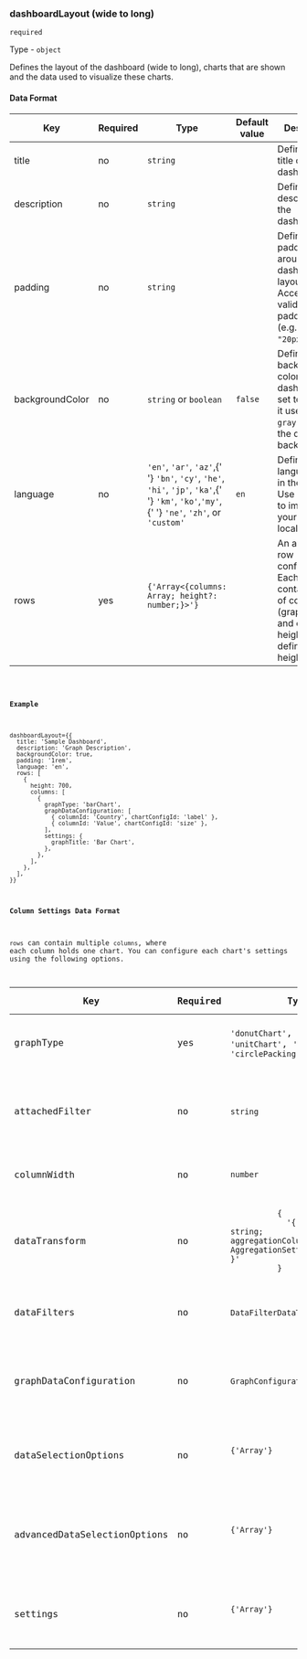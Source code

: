 
<Meta title="Dashboard/Data types/dashboardLayout (wide to long)" />

### dashboardLayout (wide to long)

`required`

Type - `object`

Defines the layout of the dashboard (wide to long), charts that are shown and the data used to visualize these charts.

#### Data Format

<table>
  <thead>
    <tr>
      <th>Key</th>
      <th>Required</th>
      <th>Type</th>
      <th>Default value</th>
      <th>Description</th>
    </tr>
  </thead>
  <tbody>
    <tr>
      <td>title</td>
      <td>no</td>
      <td>
        <code>string</code>
      </td>
      <td></td>
      <td>Defines the title of the dashboard.</td>
    </tr>
    <tr>
      <td>description</td>
      <td>no</td>
      <td>
        <code>string</code>
      </td>
      <td></td>
      <td>Defines the description of the dashboard.</td>
    </tr>
    <tr>
      <td>padding</td>
      <td>no</td>
      <td>
        <code>string</code>
      </td>
      <td></td>
      <td>
        Defines the padding around the dashboard layout. Accepts any valid CSS
        padding value (e.g. <code>"1rem"</code>, <code>"20px"</code>).
      </td>
    </tr>
    <tr>
      <td>backgroundColor</td>
      <td>no</td>
      <td>
        <code>string</code> or <code>boolean</code>
      </td>
      <td>
        <code>false</code>
      </td>
      <td>
        Defines the background color of the dashboard. If set to{' '}
        <code>true</code>, it uses <code>var(--gray-200)</code> as the default
        background.
      </td>
    </tr>
    <tr>
      <td>language</td>
      <td>no</td>
      <td>
        <code>'en'</code>, <code>'ar'</code>, <code>'az'</code>,{' '}
        <code>'bn'</code>, <code>'cy'</code>, <code>'he'</code>,
        <code>'hi'</code>, <code>'jp'</code>, <code>'ka'</code>,{' '}
        <code>'km'</code>, <code>'ko'</code>,<code>'my'</code>,{' '}
        <code>'ne'</code>, <code>'zh'</code>, or <code>'custom'</code>
      </td>
      <td>
        <code>en</code>
      </td>
      <td>
        Defines the language used in the chart. Use <code>'custom'</code> to
        implement your own localization.
      </td>
    </tr>
    <tr>
      <td>rows</td>
      <td>yes</td>
      <td>
        <code>{'Array<{columns: Array<object>; height?: number;}>'}</code>
      </td>
      <td></td>
      <td>
        An array of row configurations. Each row contains a set of columns
        (graph blocks) and optional height to define row height.
      </td>
    </tr>
  </tbody>
</table>

#### Example

```
dashboardLayout={{
  title: 'Sample Dashboard',
  description: 'Graph Description',
  backgroundColor: true,
  padding: '1rem',
  language: 'en',
  rows: [
    {
      height: 700,
      columns: [
        {
          graphType: 'barChart',
          graphDataConfiguration: [
            { columnId: 'Country', chartConfigId: 'label' },
            { columnId: 'Value', chartConfigId: 'size' },
          ],
          settings: {
            graphTitle: 'Bar Chart',
          },
        },
      ],
    },
  ],
}}
```

#### Column Settings Data Format

`rows` can contain multiple `columns`, where each column holds one chart. You can configure each chart's settings using the following options.

<table>
  <thead>
    <tr>
      <th>Key</th>
      <th>Required</th>
      <th>Type</th>
      <th>Default value</th>
      <th>Description</th>
    </tr>
  </thead>
  <tbody>
    <tr>
      <td>graphType</td>
      <td>yes</td>
      <td>
        <code>'donutChart'</code>, <code>'barChart'</code>, <code>'unitChart'</code>, <code>'treeMap'</code>, or <code>'circlePacking'</code>
      </td>
      <td></td>
      <td>
        Defines the type of chart. <strong>Note: Dashboard (wide to long) only support the graph types that are mentioned in the type column.</strong>
      </td>
    </tr>
    <tr>
      <td>attachedFilter</td>
      <td>no</td>
      <td>
        <code>string</code>
      </td>
      <td></td>
      <td>
        Defines the filter that gets triggered when data points are clicked. The
        value must match a column in the <code>filters</code> array. Applicable
        to charts like <code>barChart</code>, <code>circlePacking</code>, or{' '}
        <code>treeMap</code>.
      </td>
    </tr>
    <tr>
      <td>columnWidth</td>
      <td>no</td>
      <td>
        <code>number</code>
      </td>
      <td>
        <code>1</code>
      </td>
      <td>
        Defines the width of the column relative to others. Works similar to{' '}
        <code>flex-grow</code>.
      </td>
    </tr>
    <tr>
      <td>dataTransform</td>
      <td>no</td>
      <td>
        <code>
          {
            '{ keyColumn: string; aggregationColumnsSetting?: AggregationSettingsDataType[] }'
          }
        </code>
      </td>
      <td></td>
      <td>
        Use this to transform data based on a unique <code>keyColumn</code> with
        optional aggregation settings (e.g., <code>sum</code>,{' '}
        <code>average</code>). [Learn
        more](?path=/docs/dashboard-data-types-datatransform--docs)
      </td>
    </tr>
    <tr>
      <td>dataFilters</td>
      <td>no</td>
      <td>
        <code>DataFilterDataType[]</code>
      </td>
      <td></td>
      <td>
        Filters data based on a specific column and its values. [Learn
        more](?path=/docs/dashboard-data-types-datafilters--docs)
      </td>
    </tr>
    <tr>
      <td>graphDataConfiguration</td>
      <td>no</td>
      <td>
        <code>GraphConfigurationDataType[]</code>
      </td>
      <td></td>
      <td>
        Maps dataset columns to chart parameters. Required unless{' '}
        <code>graphType</code> is <code>dataTable</code>, <code>dataCards</code>
        , <code>geoHubMap</code>, or <code>geoHubCompareMap</code>. [Learn
        more](?path=/dashboard-data-types-graphdataconfig--docs)
      </td>
    </tr>
    <tr>
      <td>dataSelectionOptions</td>
      <td>no</td>
      <td>
        <code>{'Array<object>'}</code>
      </td>
      <td></td>
      <td>
        Optional data selection configuration (e.g., dropdowns or filters).
        [Learn
        more](?path=/docs/dashboard-data-types-dataselectionoptions--docs)
      </td>
    </tr>
    <tr>
      <td>advancedDataSelectionOptions</td>
      <td>no</td>
      <td>
        <code>{'Array<object>'}</code>
      </td>
      <td></td>
      <td>
        Optional advanced filtering or selection configuration for complex
        interactions. [Learn
        more](?path=/docs/dashboard-data-types-advanceddataselectionoptions--docs)
      </td>
    </tr>
    <tr>
      <td>settings</td>
      <td>no</td>
      <td>
        <code>{'Array<object>'}</code>
      </td>
      <td></td>
      <td>
        Defines the chart-specific configuration. The structure of this object
        depends on the <code>graphType</code>. [Learn
        more](?path=/docs/dashboard-data-types-datasettings--docs)
      </td>
    </tr>
  </tbody>
</table>
